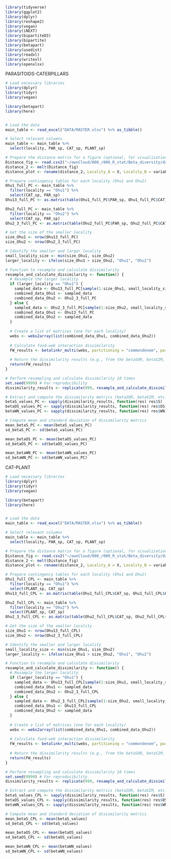 
```r
library(tidyverse)
library(ggplot2)
library(dplyr)
library(reshape2)
library(vegan)
library(iNEXT)
library(bipartiteD3)
library(bipartite)
library(betapart)
library(usedist)
library(readxl)
library(writexl)
library(openxlsx)
```



PARASITOIDS-CATERPILLARS
```r
# Load necessary libraries
library(dplyr)
library(tidyr)
library(vegan)

library(betapart)
library(here)


# Load the data
main_table <- read_excel("DATA/MASTER.xlsx") %>% as_tibble()

# Select relevant columns
main_table <- main_table %>%
  select(locality, PAR_sp, CAT_sp, PLANT_sp)

# Prepare the distance matrix for a figure (optional, for visualization)
Distance_fig <- read.csv2("~/ownCloud/000_/000_R_stat/Beta_diversity/data/input/Distance.csv")
distance_2 <- melt(Distance_fig)
distance_plot <- rename(distance_2, Locality_A = X, Locality_B = variable, distance = value)

# Prepare contingency tables for each locality (Ohu1 and Ohu2)
Ohu1_full_PC <- main_table %>%
  filter(locality == "Ohu1") %>%
  select(CAT_sp, PAR_sp)
Ohu13_full_PC <- as.matrix(table(Ohu1_full_PC$PAR_sp, Ohu1_full_PC$CAT_sp))

Ohu2_full_PC <- main_table %>%
  filter(locality == "Ohu2") %>%
  select(CAT_sp, PAR_sp)
Ohu2_3_full_PC <- as.matrix(table(Ohu2_full_PC$PAR_sp, Ohu2_full_PC$CAT_sp))

# Get the size of the smaller locality
size_Ohu1 <- nrow(Ohu13_full_PC)
size_Ohu2 <- nrow(Ohu2_3_full_PC)

# Identify the smaller and larger locality
small_locality_size <- min(size_Ohu1, size_Ohu2)
larger_locality <- ifelse(size_Ohu1 > size_Ohu2, "Ohu1", "Ohu2")

# Function to resample and calculate dissimilarity
resample_and_calculate_dissimilarity <- function() {
  # Resample the larger locality
  if (larger_locality == "Ohu1") {
    sampled_data <- Ohu13_full_PC[sample(1:size_Ohu1, small_locality_size), ]
    combined_data_Ohu1 <- sampled_data
    combined_data_Ohu2 <- Ohu2_3_full_PC
  } else {
    sampled_data <- Ohu2_3_full_PC[sample(1:size_Ohu2, small_locality_size), ]
    combined_data_Ohu1 <- Ohu13_full_PC
    combined_data_Ohu2 <- sampled_data
  }
  
  # Create a list of matrices (one for each locality)
  webs <- webs2array(list(combined_data_Ohu1, combined_data_Ohu2))
  
  # Calculate food-web interaction dissimilarity
  FW_results <- betalinkr_multi(webs, partitioning = "commondenom", partition.st = TRUE)
  
  # Return the dissimilarity results (e.g., from the betaSOR, betaSIM, etc.)
  return(FW_results)
}

# Perform resampling and calculate dissimilarity 10 times
set.seed(9999) # For reproducibility
dissimilarity_results <- replicate(999, resample_and_calculate_dissimilarity(), simplify = FALSE)

# Extract and compute the dissimilarity metrics (betaSOR, betaSIM, etc.)
betaS_values_PC <- sapply(dissimilarity_results, function(res) res$S)
betaOS_values_PC <- sapply(dissimilarity_results, function(res) res$OS)
betaWN_values_PC <- sapply(dissimilarity_results, function(res) res$WN)

# Compute mean and standard deviation of dissimilarity metrics
mean_betaS_PC <- mean(betaS_values_PC)
sd_betaS_PC <- sd(betaS_values_PC)

mean_betaOS_PC <- mean(betaOS_values_PC)
sd_betaOS_PC <- sd(betaOS_values_PC)

mean_betaWN_PC <- mean(betaWN_values_PC)
sd_betaWN_PC <- sd(betaWN_values_PC)

```



CAT-PLANT
```r
# Load necessary libraries
library(dplyr)
library(tidyr)
library(vegan)

library(betapart)
library(here)


# Load the data
main_table <- read_excel("DATA/MASTER.xlsx") %>% as_tibble()

# Select relevant columns
main_table <- main_table %>%
  select(locality, PAR_sp, CAT_sp, PLANT_sp)

# Prepare the distance matrix for a figure (optional, for visualization)
Distance_fig <- read.csv2("~/ownCloud/000_/000_R_stat/Beta_diversity/data/input/Distance.csv")
distance_2 <- melt(Distance_fig)
distance_plot <- rename(distance_2, Locality_A = X, Locality_B = variable, distance = value)

# Prepare contingency tables for each locality (Ohu1 and Ohu2)
Ohu1_full_CPL <- main_table %>%
  filter(locality == "Ohu1") %>%
  select(PLANT_sp, CAT_sp)
Ohu13_full_CPL <- as.matrix(table(Ohu1_full_CPL$CAT_sp, Ohu1_full_CPL$PLANT_sp))

Ohu2_full_CPL <- main_table %>%
  filter(locality == "Ohu2") %>%
  select(PLANT_sp, CAT_sp)
Ohu2_3_full_CPL <- as.matrix(table(Ohu2_full_CPL$CAT_sp, Ohu2_full_CPL$PLANT_sp))

# Get the size of the smaller locality
size_Ohu1 <- nrow(Ohu13_full_CPL)
size_Ohu2 <- nrow(Ohu2_3_full_CPL)

# Identify the smaller and larger locality
small_locality_size <- min(size_Ohu1, size_Ohu2)
larger_locality <- ifelse(size_Ohu1 > size_Ohu2, "Ohu1", "Ohu2")

# Function to resample and calculate dissimilarity
resample_and_calculate_dissimilarity <- function() {
  # Resample the larger locality
  if (larger_locality == "Ohu1") {
    sampled_data <- Ohu13_full_CPL[sample(1:size_Ohu1, small_locality_size), ]
    combined_data_Ohu1 <- sampled_data
    combined_data_Ohu2 <- Ohu2_3_full_CPL
  } else {
    sampled_data <- Ohu2_3_full_CPL[sample(1:size_Ohu2, small_locality_size), ]
    combined_data_Ohu1 <- Ohu13_full_CPL
    combined_data_Ohu2 <- sampled_data
  }
  
  # Create a list of matrices (one for each locality)
  webs <- webs2array(list(combined_data_Ohu1, combined_data_Ohu2))
  
  # Calculate food-web interaction dissimilarity
  FW_results <- betalinkr_multi(webs, partitioning = "commondenom", partition.st = TRUE)
  
  # Return the dissimilarity results (e.g., from the betaSOR, betaSIM, etc.)
  return(FW_results)
}

# Perform resampling and calculate dissimilarity 10 times
set.seed(9999) # For reproducibility
dissimilarity_results <- replicate(999, resample_and_calculate_dissimilarity(), simplify = FALSE)

# Extract and compute the dissimilarity metrics (betaSOR, betaSIM, etc.)
betaS_values_CPL <- sapply(dissimilarity_results, function(res) res$S)
betaOS_values_CPL <- sapply(dissimilarity_results, function(res) res$OS)
betaWN_values_CPL <- sapply(dissimilarity_results, function(res) res$WN)

# Compute mean and standard deviation of dissimilarity metrics
mean_betaS_CPL <- mean(betaS_values)
sd_betaS_CPL <- sd(betaS_values)

mean_betaOS_CPL <- mean(betaOS_values)
sd_betaOS_CPL <- sd(betaOS_values)

mean_betaWN_CPL <- mean(betaWN_values)
sd_betaWN_CPL <- sd(betaWN_values)


```

